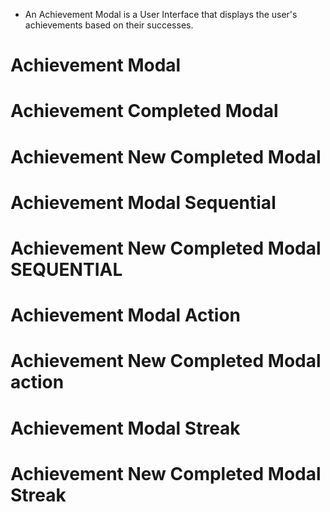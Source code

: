 
<Meta title="Achievements/AchievementModal" component={AchievementModal} />

-   An Achievement Modal is a User Interface that displays the user's achievements based on their successes.

# Achievement Modal

<Story name="Achievement Modal">
    <AchievementModal
        title="Name des Lernangebots"
        name="Name des Erfolgs"
        description="Dieser Text muss noch geliefert werden! Wie cool, dass du dich ehrenamtlich engagieren möchtest, indem du Schüler:innen durch Nachhilfeunterricht unterstützt. Um mit der Lernunterstützung zu starten sind mehrere Aktionen nötig. Schließe jetzt den nächsten Schritt ab und komme dem Ziel einer neuen Lernunterstüzung ein Stück näher."
        buttonText="Kontakt aufnehmen"
        achievementState={Achievement_State.Active}
        achievementType={Achievement_Type_Enum.Tiered}
        maxSteps={6}
        currentStep={4}
        progressDescription="Alle Schritte abgeschlossen"
        image={KanufahrtDschungel}
        showModal
    />
</Story>

# Achievement Completed Modal

<Story name="Achievement Completed Modal">
    <AchievementModal
        title="Name des Lernangebots"
        name="Name des Erfolgs"
        description="Dieser Text muss noch geliefert werden! Wie cool, dass du dich ehrenamtlich engagieren möchtest, indem du Schüler:innen durch Nachhilfeunterricht unterstützt. Um mit der Lernunterstützung zu starten sind mehrere Aktionen nötig. Schließe jetzt den nächsten Schritt ab und komme dem Ziel einer neuen Lernunterstüzung ein Stück näher."
        buttonText="Kontakt aufnehmen"
        progressDescription="Alle Schritte abgeschlossen"
        achievementState={Achievement_State.Completed}
        achievementType={Achievement_Type_Enum.Tiered}
        maxSteps={6}
        currentStep={6}
        image={KanufahrtDschungel}
        showModal
    />
</Story>

# Achievement New Completed Modal

<Story name="New Achievement Completed Modal">
    <AchievementModal
        title="Name des Lernangebots"
        name="Name des Erfolgs"
        description="Dieser Text muss noch geliefert werden! Wie cool, dass du dich ehrenamtlich engagieren möchtest, indem du Schüler:innen durch Nachhilfeunterricht unterstützt. Um mit der Lernunterstützung zu starten sind mehrere Aktionen nötig. Schließe jetzt den nächsten Schritt ab und komme dem Ziel einer neuen Lernunterstüzung ein Stück näher."
        buttonText="Kontakt aufnehmen"
        achievementState={Achievement_State.Completed}
        achievementType={Achievement_Type_Enum.Tiered}
        maxSteps={6}
        currentStep={6}
        image={KanufahrtDschungel}
        isNewAchievement
        showModal
    />
</Story>

# Achievement Modal Sequential

<Story name="Achievement Modal Sequential">
    <AchievementModal
        title="Name des Lernangebots"
        name="Name des Erfolgs"
        description="Dieser Text muss noch geliefert werden! Wie cool, dass du dich ehrenamtlich engagieren möchtest, indem du Schüler:innen durch Nachhilfeunterricht unterstützt. Um mit der Lernunterstützung zu starten sind mehrere Aktionen nötig. Schließe jetzt den nächsten Schritt ab und komme dem Ziel einer neuen Lernunterstüzung ein Stück näher."
        achievementState={Achievement_State.Active}
        achievementType={Achievement_Type_Enum.Sequential}
        steps={[
            {
                description: 'Dieser Text muss noch geliefert werden!',
                isActive: true,
            },
            {
                description: 'Dieser Text muss noch geliefert werden!',
            },
            {
                description: 'Dieser Text muss noch geliefert werden!',
            },
            {
                description: 'Dieser Text muss noch geliefert werden!',
            },
        ]}
        buttonText="Kontakt aufnehmen"
        buttonLink="https://www.google.de"
        image={SequenceExample01}
        showModal
    />
</Story>

# Achievement New Completed Modal SEQUENTIAL

<Story name="New Achievement Completed Modal Sequential">
    <AchievementModal
        title="Name des Lernangebots"
        name="Name des Erfolgs"
        description="Dieser Text muss noch geliefert werden! Wie cool, dass du dich ehrenamtlich engagieren möchtest, indem du Schüler:innen durch Nachhilfeunterricht unterstützt. Um mit der Lernunterstützung zu starten sind mehrere Aktionen nötig. Schließe jetzt den nächsten Schritt ab und komme dem Ziel einer neuen Lernunterstüzung ein Stück näher."
        achievementState={Achievement_State.Completed}
        achievementType={Achievement_Type_Enum.Sequential}
        steps={[
            {
                description: 'Dieser Text muss noch geliefert werden!',
            },
            {
                description: 'Dieser Text muss noch geliefert werden!',
            },
            {
                description: 'Dieser Text muss noch geliefert werden!',
            },
            {
                description: 'Dieser Text muss noch geliefert werden!',
            },
        ]}
        buttonText="Kontakt aufnehmen"
        buttonLink="https://www.google.de"
        image={SequenceExample04}
        isNewAchievement
        showModal
    />
</Story>

# Achievement Modal Action

<Story name="Achievement Modal Action">
    <AchievementModal
        title="Name des Lernangebots"
        name="Name des Erfolgs"
        description="Dieser Text muss noch geliefert werden! Wie cool, dass du dich ehrenamtlich engagieren möchtest, indem du Schüler:innen durch Nachhilfeunterricht unterstützt. Um mit der Lernunterstützung zu starten sind mehrere Aktionen nötig. Schließe jetzt den nächsten Schritt ab und komme dem Ziel einer neuen Lernunterstüzung ein Stück näher."
        achievementState={Achievement_State.Active}
        achievementType={Achievement_Type_Enum.Sequential}
        steps={[
            {
                description: 'Dieser Text muss noch geliefert werden!',
            },
            {
                description: 'Dieser Text muss noch geliefert werden!',
                isActive: true,
            },
            {
                description: 'Dieser Text muss noch geliefert werden!',
            },
        ]}
        progressDescription="Dieser Text muss noch geliefert werden! Wie cool, dass du dich ehrenamtlich engagieren möchtest."
        buttonText="Kontakt aufnehmen"
        buttonLink="https://www.google.de"
        image={KanufahrtDschungel}
        showModal
    />
</Story>

# Achievement New Completed Modal action

<Story name="New Achievement Completed Modal Action">
    <AchievementModal
        title="Name des Lernangebots"
        name="Name des Erfolgs"
        description="Dieser Text muss noch geliefert werden! Wie cool, dass du dich ehrenamtlich engagieren möchtest, indem du Schüler:innen durch Nachhilfeunterricht unterstützt. Um mit der Lernunterstützung zu starten sind mehrere Aktionen nötig. Schließe jetzt den nächsten Schritt ab und komme dem Ziel einer neuen Lernunterstüzung ein Stück näher."
        achievementState={Achievement_State.Completed}
        achievementType={Achievement_Type_Enum.Sequential}
        steps={[
            {
                description: 'Dieser Text muss noch geliefert werden!',
            },
            {
                description: 'Dieser Text muss noch geliefert werden!',
                isActive: true,
            },
            {
                description: 'Dieser Text muss noch geliefert werden!',
            },
        ]}
        progressDescription="Dieser Text muss noch geliefert werden! Wie cool, dass du dich ehrenamtlich engagieren möchtest."
        buttonText="Kontakt aufnehmen"
        buttonLink="https://www.google.de"
        image={KanufahrtDschungel}
        isNewAchievement
        showModal
    />
</Story>

# Achievement Modal Streak

<Story name="Achievement Modal Streak">
    <AchievementModal
        title="Name des Lernangebots"
        name="Name des Erfolgs"
        description="Dieser Text muss noch geliefert werden! Wie cool, dass du dich ehrenamtlich engagieren möchtest, indem du Schüler:innen durch Nachhilfeunterricht unterstützt. Um mit der Lernunterstützung zu starten sind mehrere Aktionen nötig. Schließe jetzt den nächsten Schritt ab und komme dem Ziel einer neuen Lernunterstüzung ein Stück näher."
        achievementState={Achievement_State.Active}
        achievementType={Achievement_Type_Enum.Streak}
        maxSteps={16}
        currentStep={5}
        progressDescription="Dieser Text muss noch geliefert werden! Wie cool, dass du dich ehrenamtlich engagieren möchtest."
        image={ExampleStreakImage}
        showModal
    />
</Story>

# Achievement New Completed Modal Streak

<Story name="New Achievement Completed Modal Streak">
    <AchievementModal
        title="Name des Lernangebots"
        name="Name des Erfolgs"
        description="Dieser Text muss noch geliefert werden! Wie cool, dass du dich ehrenamtlich engagieren möchtest, indem du Schüler:innen durch Nachhilfeunterricht unterstützt. Um mit der Lernunterstützung zu starten sind mehrere Aktionen nötig. Schließe jetzt den nächsten Schritt ab und komme dem Ziel einer neuen Lernunterstüzung ein Stück näher."
        achievementState={Achievement_State.Completed}
        achievementType={Achievement_Type_Enum.Streak}
        maxSteps={27}
        currentStep={27}
        progressDescription="Dieser Text muss noch geliefert werden! Wie cool, dass du dich ehrenamtlich engagieren möchtest."
        image={ExampleStreakImageRecord}
        isNewAchievement
        showModal
    />
</Story>
